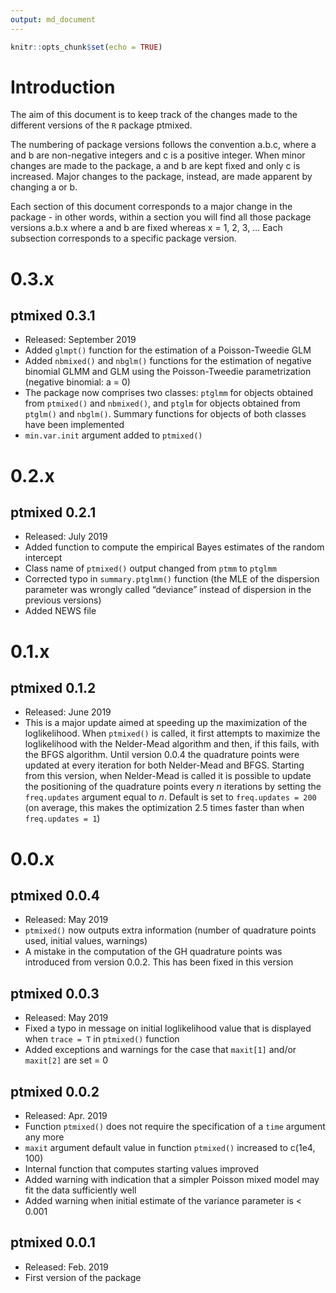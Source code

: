 ---
output: md_document
---

```{r setup, include=FALSE}
knitr::opts_chunk$set(echo = TRUE)
```

# Introduction

The aim of this document is to keep track of the changes made to the different versions of the `R` package ptmixed.

The numbering of package versions follows the convention a.b.c, where a and b are non-negative integers and c is a positive integer. When minor changes are made to the package, a and b are kept fixed and only c is increased. Major changes to the package, instead, are made apparent by changing a or b.

Each section of this document corresponds to a major change in the package - in other words, within a section you will find all those package versions a.b.x where a and b are fixed whereas x = 1, 2, 3, ...
Each subsection corresponds to a specific package version.

# 0.3.x

## ptmixed 0.3.1
* Released: September 2019
* Added `glmpt()` function for the estimation of a Poisson-Tweedie GLM
* Added `nbmixed()` and `nbglm()` functions for the estimation of negative binomial
  GLMM and GLM using the Poisson-Tweedie parametrization (negative binomial: a = 0)
* The package now comprises two classes: `ptglmm` for objects obtained from
 `ptmixed()` and `nbmixed()`, and `ptglm` for objects obtained from `ptglm()` 
 and `nbglm()`. Summary functions for objects of both classes have been implemented
* `min.var.init` argument added to `ptmixed()`

# 0.2.x

## ptmixed 0.2.1
* Released: July 2019
* Added function to compute the empirical Bayes estimates of the random intercept
* Class name of `ptmixed()` output changed from `ptmm` to `ptglmm`
* Corrected typo in `summary.ptglmm()` function (the MLE of the dispersion parameter was wrongly called "deviance" instead of dispersion in the previous versions)
* Added NEWS file

# 0.1.x

## ptmixed 0.1.2

* Released: June 2019
* This is a major update aimed at speeding up the maximization of the loglikelihood. When `ptmixed()` is called, it first attempts to maximize the loglikelihood with the Nelder-Mead algorithm and then, if this fails, with the BFGS algorithm. Until version 0.0.4 the quadrature points were updated at every iteration for both Nelder-Mead and BFGS. Starting from this version, when Nelder-Mead is called it is possible to update the positioning of the quadrature points every $n$ iterations by setting the `freq.updates` argument equal to $n$. Default is set to `freq.updates = 200` (on average, this makes the optimization 2.5 times faster than when `freq.updates = 1`)

# 0.0.x

## ptmixed 0.0.4

* Released: May 2019
* `ptmixed()` now outputs extra information (number of quadrature points used, initial values, warnings)
* A mistake in the computation of the GH quadrature points was introduced from version 0.0.2. This has been fixed in this version

## ptmixed 0.0.3

* Released: May 2019
* Fixed a typo in message on initial loglikelihood value that is displayed when `trace = T` in `ptmixed()` function
* Added exceptions and warnings for the case that `maxit[1]` and/or `maxit[2]` are set = 0 

## ptmixed 0.0.2

* Released: Apr. 2019
* Function `ptmixed()` does not require the specification of a `time` argument any more
* `maxit` argument default value in function `ptmixed()` increased to c(1e4, 100)
* Internal function that computes starting values improved
* Added warning with indication that a simpler Poisson mixed model may fit the data sufficiently well
* Added warning when initial estimate of the variance parameter is < 0.001

## ptmixed 0.0.1

* Released: Feb. 2019
* First version of the package